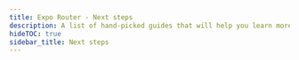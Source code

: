 ```yaml
---
title: Expo Router - Next steps
description: A list of hand-picked guides that will help you learn more about Expo Router.
hideTOC: true
sidebar_title: Next steps
---
```



<BoxLink
  title="Stack navigation"
  Icon={BookOpen02Icon}
  description="Render a stack of screens like a deck of cards with a header on top. This is a native stack navigator that uses native animations and gestures."
  href="/router/advanced/stack"
/>

<BoxLink
  title="Tab navigation"
  Icon={BookOpen02Icon}
  description="Render screens with a tab bar below them."
  href="/router/advanced/tabs"
/>

<BoxLink
  title="Hooks API"
  Icon={BookOpen02Icon}
  description="Learn how to interact with the in-app URL in Expo Router.."
  href="/router/reference/hooks/"
/>

<BoxLink
  title="Search Parameters"
  Icon={BookOpen02Icon}
  description="Learn how to access and modify search parameters in your app."
  href="/router/reference/search-parameters/"
/>

<BoxLink
  title="Migrate from React Navigation"
  Icon={BookOpen02Icon}
  description="Learn how to migrate a project using React Navigation to Expo Router."
  href="/router/migrate/from-react-navigation/"
/>

<BoxLink
  title="Troubleshooting"
  Icon={BookOpen02Icon}
  description="If you are facing an issue with Expo Router setup, check the troubleshooting guide."
  href="/router/reference/troubleshooting/"
/>

<BoxLink
  title="FAQs"
  Icon={BookOpen02Icon}
  description="Dive into commonly asked questions about Expo Router."
  href="/router/reference/faq/"
/>
